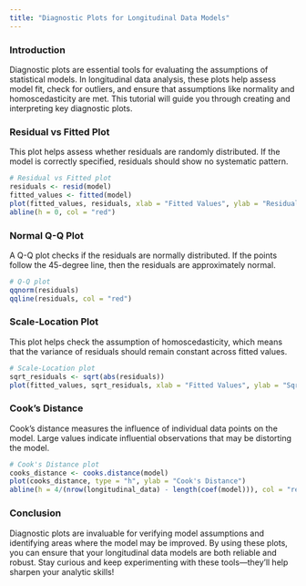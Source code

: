 ```yaml
---
title: "Diagnostic Plots for Longitudinal Data Models"
---
```


### Introduction

Diagnostic plots are essential tools for evaluating the assumptions of statistical models. In longitudinal data analysis, these plots help assess model fit, check for outliers, and ensure that assumptions like normality and homoscedasticity are met. This tutorial will guide you through creating and interpreting key diagnostic plots.

### Residual vs Fitted Plot

This plot helps assess whether residuals are randomly distributed. If the model is correctly specified, residuals should show no systematic pattern.

```r
# Residual vs Fitted plot
residuals <- resid(model)
fitted_values <- fitted(model)
plot(fitted_values, residuals, xlab = "Fitted Values", ylab = "Residuals")
abline(h = 0, col = "red")
```

### Normal Q-Q Plot

A Q-Q plot checks if the residuals are normally distributed. If the points follow the 45-degree line, then the residuals are approximately normal.

```r
# Q-Q plot
qqnorm(residuals)
qqline(residuals, col = "red")
```

### Scale-Location Plot

This plot helps check the assumption of homoscedasticity, which means that the variance of residuals should remain constant across fitted values.

```r
# Scale-Location plot
sqrt_residuals <- sqrt(abs(residuals))
plot(fitted_values, sqrt_residuals, xlab = "Fitted Values", ylab = "Sqrt(|Residuals|)")
```

### Cook's Distance

Cook's distance measures the influence of individual data points on the model. Large values indicate influential observations that may be distorting the model.

```r
# Cook's Distance plot
cooks_distance <- cooks.distance(model)
plot(cooks_distance, type = "h", ylab = "Cook's Distance")
abline(h = 4/(nrow(longitudinal_data) - length(coef(model))), col = "red")
```

### Conclusion

Diagnostic plots are invaluable for verifying model assumptions and identifying areas where the model may be improved. By using these plots, you can ensure that your longitudinal data models are both reliable and robust. Stay curious and keep experimenting with these tools—they'll help sharpen your analytic skills!
